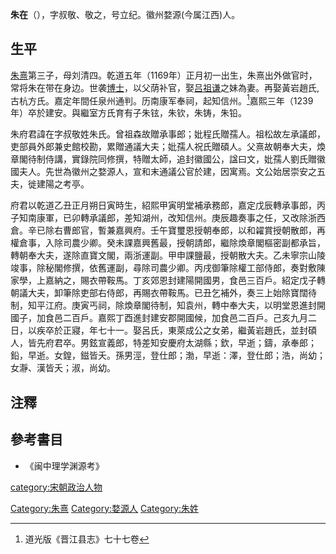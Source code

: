 '''朱在'''（{{bd|1169年||1239年||Zhu}}），字叔敬、敬之，号立纪。徽州婺源(今属江西)人。

==生平==
[[朱熹|朱熹]]第三子，母刘清四。乾道五年（1169年）正月初一出生，朱熹出外做官时，常将朱在带在身边。世袭[[博士|博士]]，以父荫补官，娶[[吕祖谦|吕祖谦]]之妹為妻。再娶黃岩趙氏, 古杭方氏。嘉定年間任泉州通判。历南康军奉祠，起知信州。<ref>道光版《晋江县志》七十七卷</ref>嘉熙三年（1239年）卒於建安。與繼室方氏育有子朱铉，朱钦，朱铸，朱铅。

朱府君諱在字叔敬姓朱氏。曾祖森故贈承事郎；妣程氏贈孺人。祖松故左承議郎，吏部員外郎兼史館校勘，累贈通議大夫；妣孺人祝氏贈碩人。父熹故朝奉大夫，煥章閣待制侍講，實錄院同修撰，特贈太師，追封徽國公，諡曰文，妣孺人劉氏贈徽國夫人。先世為徽州之婺源人，宣和末通議公官於建，因寓焉。文公始居崇安之五夫，徙建陽之考亭。

府君以乾道乙丑正月朔日寅時生，紹熙甲寅明堂補承務郎，嘉定戊辰轉承事郎，丙子知南康軍，已卯轉承議郎，差知湖州，改知信州。庚辰趣奏事之任，又改除浙西倉。辛已除右曹郎官，暫兼嘉興府。壬午寶璽恩授朝奉郎，以和糴賞授朝散郎，再權倉事，入除司農少卿。癸未課嘉興舊最，授朝請郎，繼除煥章閣樞密副都承旨，轉朝奉大夫，遂除直寶文閣，兩浙運副。甲申課鹽最，授朝散大夫。乙未寧宗山陵竣事，除秘閣修撰，依舊運副，尋除司農少卿。丙戌御筆除權工部侍郎，奏對敷陳家學，上嘉納之，賜衣帶鞍馬。丁亥郊恩封建陽開國男，食邑三百戶。紹定戊子轉朝議大夫，卸筆除吏部右侍郎，再賜衣帶鞍馬。已丑乞補外，奏三上始除寶闊待制，知平江府。庚寅丐祠，除煥章閣待制，知袁州，轉中奉大夫，以明堂恩進封開國子，加食邑二百戶。嘉熙丁酉進封建安郡開國候，加食邑二百戶。己亥九月二日，以疾卒於正寢，年七十一。娶呂氏，東萊成公之女弟，繼黃岩趙氏，並封碩人，皆先府君卒。男鉉宣義郎，特差知安慶府太湖縣；欽，早逝；鑄，承奉郎；鉛，早逝。女鍠，鎡皆夭。孫男涇，登仕郎；渤，早逝：澤，登仕郎；浩，尚幼；女瀞、漢皆夭；淑，尚幼。

==注釋==
{{reflist}}
==參考書目==
* 《闽中理学渊源考》

{{DEFAULTSORT:Z}}
[[Category:朱熹|Category:朱熹]]
[[category:宋朝政治人物|category:宋朝政治人物]]
[[Category:婺源人|Category:婺源人]]
[[Category:朱姓|Category:朱姓]]
